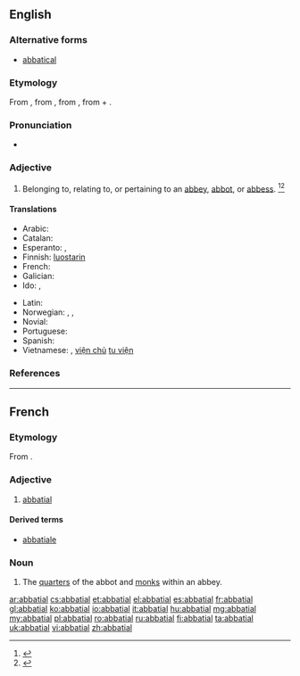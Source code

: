==English==

===Alternative forms===
* [[abbatical]]

===Etymology===
From {{etyl|enm|en}} {{term|abbacyal|lang=enm}}, from {{etyl|frm|en}} {{term/t|frm|abbatial}}, from {{etyl|LL.|en}} {{term|abbatialis|lang=la}}, from {{term|abbatia||abbey|lang=la}} + {{term|-ialis||-ial|lang=la}}.

===Pronunciation===
* {{a|GenAm}} {{IPA|/əˈbeɪ.ʃl̩/|/ˈæˌbeɪ.ʃl̩/}}

===Adjective===
{{en-adj}}

# Belonging to, relating to, or pertaining to an [[abbey]], [[abbot]], or [[abbess]]. {{defdate|Late 17<sup>th</sup> century.}}<ref>{{R:OCD2|page=1}}</ref><ref>{{R:SOED5|page=3}}</ref>

====Translations====
{{trans-top|belonging to an abbey}}
* Arabic: {{t|ar|ديري, ديراني|tr=Dairy, Dairany|sc=Arab}}
* Catalan: {{t+|ca|abacial}}
* Esperanto: {{t|eo|abata}}, {{t|eo|abateja}}
* Finnish: [[luostari|luostarin]] {{qualifier|genitive}}
* French: {{t+|fr|abbatial}}
* Galician: {{t+|gl|abacial}}
* Ido: {{t+|io|abadala}}, {{t|io|abadeyala}}
{{trans-mid}}
* Latin: {{t|la|abbātiālis}}
* Norwegian: {{t|no|abbed-}}, {{t|no|abbedisse-}}, {{t|no|abbedi-}}
* Novial: {{t|nov|abatial}}
* Portuguese: {{t+|pt|abacial}}
* Spanish: {{t+|es|abacial}}
* Vietnamese: {{t|vi|trưởng tu viện}}, [[viện chủ]] [[tu viện]]
{{trans-bottom}}

===References===
<references/>

----

==French==

===Etymology===
From {{etyl|LL.|fr}} {{term/t|la|abbātiālis||abbatial}}.

===Adjective===
{{fr-adj|mp=abbatiaux}}

# [[abbatial#English|abbatial]]

====Derived terms====
* [[abbatiale]]

===Noun===
{{fr-noun|m|abbatiaux}}

# The [[quarters]] of the abbot and [[monk]]s within an abbey.

[[ar:abbatial]]
[[cs:abbatial]]
[[et:abbatial]]
[[el:abbatial]]
[[es:abbatial]]
[[fr:abbatial]]
[[gl:abbatial]]
[[ko:abbatial]]
[[io:abbatial]]
[[it:abbatial]]
[[hu:abbatial]]
[[mg:abbatial]]
[[my:abbatial]]
[[pl:abbatial]]
[[ro:abbatial]]
[[ru:abbatial]]
[[fi:abbatial]]
[[ta:abbatial]]
[[uk:abbatial]]
[[vi:abbatial]]
[[zh:abbatial]]